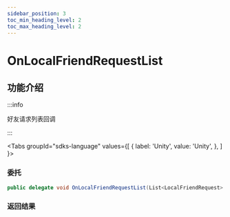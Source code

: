```yaml
---
sidebar_position: 3
toc_min_heading_level: 2
toc_max_heading_level: 2
---
```


#  OnLocalFriendRequestList

## 功能介绍

:::info

好友请求列表回调

:::

<Tabs
groupId="sdks-language"
values={[
{ label: 'Unity', value: 'Unity', },
]
}>

<TabItem value="Unity">

### 委托

```C# showLineNumbers
public delegate void OnLocalFriendRequestList(List<LocalFriendRequest> list, int errCode, string errMsg);
```

### 返回结果

</TabItem>

</Tabs>
